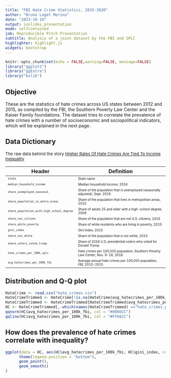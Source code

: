 ---
title: "FBI Hate Crime Statistics, 2015-2020"
author: "Bruno Laget Merino"
date: "2023-10-19"
output: ioslides_presentation
mode: selfcontained
job: Reproducible Pitch Presentation
subtitle: Analysis of a joint dataset by the FBI and SPLC
highlighter: highlight.js
widgets: bootstrap
---

```{r setup, include=FALSE}
knitr::opts_chunk$set(echo = FALSE,warning=FALSE, message=FALSE)
library("ggplot2")
library("ggExtra")
library("bslib")
```

## Objective

These are the statistics of hate crimes across US states between 2012 and 2015, as compiled by the FBI, the Southern Poverty Law Center and the Kaiser Family foundations. The dataset tries to correlate the prevalence of hate crimes with a number of socioeconomic and sociopolitical indicators, which will be explained in the next page.


## Data Dictionary

<font size="2">The raw data behind the story [Higher Rates Of Hate Crimes Are Tied To Income Inequality](https://fivethirtyeight.com/features/higher-rates-of-hate-crimes-are-tied-to-income-inequality/)</font>

Header | Definition
---|---------
<font size="1">`state`</font> | <font size="1">State name
<font size="1">`median_household_income`</font> | <font size="1">Median household income, 2016</font>
<font size="1">`share_unemployed_seasonal`</font> | <font size="1">Share of the population that is unemployed (seasonally adjusted), Sept. 2016</font>
<font size="1">`share_population_in_metro_areas`</font> | <font size="1">Share of the population that lives in metropolitan areas, 2015</font>
<font size="1">`share_population_with_high_school_degree`</font> | <font size="1">Share of adults 25 and older with a high-school degree, 2009</font>
<font size="1">`share_non_citizen`</font> | <font size="1">Share of the population that are not U.S. citizens, 2015</font>
<font size="1">`share_white_poverty`</font> | <font size="1">Share of white residents who are living in poverty, 2015</font>
<font size="1">`gini_index`</font> | <font size="1">Gini Index, 2015</font>
<font size="1">`share_non_white`</font> | <font size="1">Share of the population that is not white, 2015</font>
<font size="1">`share_voters_voted_trump`</font> | <font size="1">Share of 2016 U.S. presidential voters who voted for Donald Trump</font>
<font size="1">`hate_crimes_per_100k_splc`</font> | <font size="1">Hate crimes per 100,000 population, Southern Poverty Law Center, Nov. 9-18, 2016</font>
<font size="1">`avg_hatecrimes_per_100k_fbi`</font> | <font size="1">Average annual hate crimes per 100,000 population, FBI, 2010-2015</font>


## Distribution and Q-Q plot

```{r}
HateCrime <- read.csv("hate_crimes.csv")
HateCrimeTrimmed <- HateCrime[!is.na(HateCrime$avg_hatecrimes_per_100k_fbi),]
HateCrimeTrimmed <- HateCrimeTrimmed[HateCrimeTrimmed$avg_hatecrimes_per_100k_fbi<10,]
HC <- HateCrimeTrimmed[,-which(names(HateCrimeTrimmed) =="hate_crimes_per_100k_splc")]
qqnorm(HC$avg_hatecrimes_per_100k_fbi, col = "#0066CC")
qqline(HC$avg_hatecrimes_per_100k_fbi, col = "#FF66CC")
```

## How does the prevalence of hate crimes correlate with inequality?

```{r pressure}
ggplot(data = HC, aes(HC$avg_hatecrimes_per_100k_fbi, HC$gini_index, colour="#0066CC", main = "Avg Hate Crime rate per 100k people vs GINI index")) + list(
      theme(legend.position = "bottom"),
      geom_point(),
      geom_smooth()
)
```

